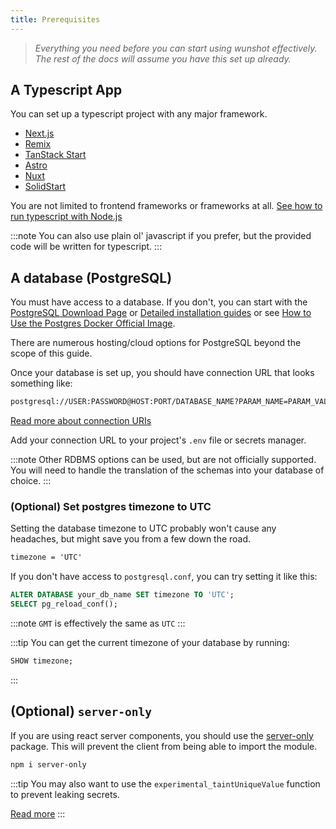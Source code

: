 ```yaml
---
title: Prerequisites
---
```


> _Everything you need before you can start using wunshot effectively. The rest of the docs will assume you have this set up already._

## A Typescript App

You can set up a typescript project with any major framework.

- [Next.js](https://nextjs.org/docs/pages/building-your-application/configuring/typescript)
- [Remix](https://remix.run/docs/en/main/guides/vite#typescript-integration)
- [TanStack Start](https://tanstack.com/start/latest)
- [Astro](https://docs.astro.build/en/guides/typescript/)
- [Nuxt](https://nuxt.com/docs/guide/concepts/typescript)
- [SolidStart](https://docs.solidjs.com/configuration/typescript)

You are not limited to frontend frameworks or frameworks at all. [See how to run typescript with Node.js](https://nodejs.org/en/learn/typescript/introduction)

:::note
You can also use plain ol' javascript if you prefer, but the provided code will be written for typescript.
:::

## A database (PostgreSQL)

You must have access to a database. If you don't, you can start with the [PostgreSQL Download Page](https://www.postgresql.org/download/) or [Detailed installation guides](https://wiki.postgresql.org/wiki/Detailed_installation_guides) or see [How to Use the Postgres Docker Official Image](https://www.docker.com/blog/how-to-use-the-postgres-docker-official-image/).

There are numerous hosting/cloud options for PostgreSQL beyond the scope of this guide.

Once your database is set up, you should have connection URL that looks something like:

```txt "USER" "PASSWORD" "HOST" "PORT" "DATABASE_NAME" "PARAM_NAME" "PARAM_VALUE"
postgresql://USER:PASSWORD@HOST:PORT/DATABASE_NAME?PARAM_NAME=PARAM_VALUE
```

[Read more about connection URIs](https://www.postgresql.org/docs/current/libpq-connect.html#LIBPQ-CONNSTRING-URIS)

Add your connection URL to your project's `.env` file or secrets manager.

:::note
Other RDBMS options can be used, but are not officially supported. You will need to handle the translation of the schemas into your database of choice.
:::

### (Optional) Set postgres timezone to UTC

Setting the database timezone to UTC probably won't cause any headaches, but might save you from a few down the road.

```txt title="postgresql.conf"
timezone = 'UTC'
```

If you don't have access to `postgresql.conf`, you can try setting it like this:

```sql
ALTER DATABASE your_db_name SET timezone TO 'UTC';
SELECT pg_reload_conf();
```

:::note
`GMT` is effectively the same as `UTC`
:::

:::tip
You can get the current timezone of your database by running:

```sql
SHOW timezone;
```

:::

## (Optional) `server-only`

If you are using react server components, you should use the [server-only](https://www.npmjs.com/package/server-only) package. This will prevent the client from being able to import the module.

```sh
npm i server-only
```

:::tip
You may also want to use the `experimental_taintUniqueValue` function to prevent leaking secrets.

[Read more](https://react.dev/reference/react/experimental_taintUniqueValue#using-server-only-and-taintuniquevalue-to-prevent-leaking-secrets)
:::
